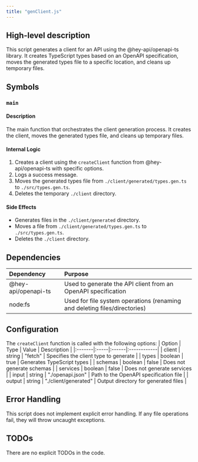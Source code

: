 ```yaml
---
title: "genClient.js"
---
```


## High-level description
This script generates a client for an API using the @hey-api/openapi-ts library. It creates TypeScript types based on an OpenAPI specification, moves the generated types file to a specific location, and cleans up temporary files.

## Symbols

### `main`
#### Description
The main function that orchestrates the client generation process. It creates the client, moves the generated types file, and cleans up temporary files.

#### Internal Logic
1. Creates a client using the `createClient` function from @hey-api/openapi-ts with specific options.
2. Logs a success message.
3. Moves the generated types file from `./client/generated/types.gen.ts` to `./src/types.gen.ts`.
4. Deletes the temporary `./client` directory.

#### Side Effects
- Generates files in the `./client/generated` directory.
- Moves a file from `./client/generated/types.gen.ts` to `./src/types.gen.ts`.
- Deletes the `./client` directory.

## Dependencies
| Dependency | Purpose |
|:-----------|:--------|
| @hey-api/openapi-ts | Used to generate the API client from an OpenAPI specification |
| node:fs | Used for file system operations (renaming and deleting files/directories) |

## Configuration
The `createClient` function is called with the following options:
| Option | Type | Value | Description |
|:-------|:-----|:------|:------------|
| client | string | "fetch" | Specifies the client type to generate |
| types | boolean | true | Generates TypeScript types |
| schemas | boolean | false | Does not generate schemas |
| services | boolean | false | Does not generate services |
| input | string | "./openapi.json" | Path to the OpenAPI specification file |
| output | string | "./client/generated" | Output directory for generated files |

## Error Handling
This script does not implement explicit error handling. If any file operations fail, they will throw uncaught exceptions.

## TODOs
There are no explicit TODOs in the code.